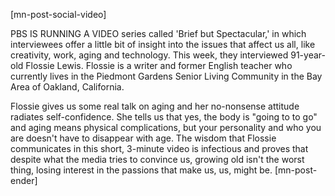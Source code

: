 
[mn-post-social-video]

PBS IS RUNNING A VIDEO series called 'Brief but Spectacular,' in which interviewees offer a little bit of insight into the issues that affect us all, like creativity, work, aging and technology. This week, they interviewed 91-year-old Flossie Lewis. Flossie is a writer and former English teacher who currently lives in the Piedmont Gardens Senior Living Community in the Bay Area of Oakland, California.
 
Flossie gives us some real talk on aging and her no-nonsense attitude radiates self-confidence. She tells us that yes, the body is "going to to go" and aging means physical complications, but your personality and who you are doesn't have to disappear with age. The wisdom that Flossie communicates in this short, 3-minute video is infectious and proves that despite what the media tries to convince us, growing old isn't the worst thing, losing interest in the passions that make us, us, might be. [mn-post-ender]

 
